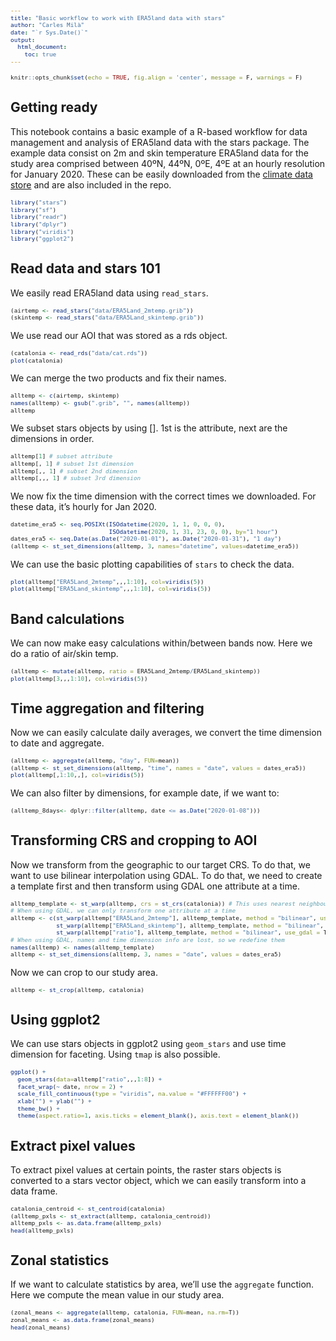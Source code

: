 ```yaml
---
title: "Basic workflow to work with ERA5land data with stars"
author: "Carles Milà"
date: "`r Sys.Date()`"
output:
  html_document:
    toc: true
---
```


```r
knitr::opts_chunk$set(echo = TRUE, fig.align = 'center', message = F, warnings = F)
```

<style type="text/css">
pre {
  font-size: 11px
}
</style>

## Getting ready

This notebook contains a basic example of a R-based workflow for data management
and analysis of ERA5land data with the stars package. The example data consist on
2m and skin temperature ERA5land data for the study area comprised between 
40ºN, 44ºN, 0ºE, 4ºE at an hourly resolution for January 2020. These can be easily
downloaded from the [climate data store](https://cds.climate.copernicus.eu/#!/home) and 
are also included in the repo.

```r
library("stars")
library("sf")
library("readr")
library("dplyr")
library("viridis")
library("ggplot2")
```

## Read data and stars 101

We easily read ERA5land data using `read_stars`.

```r
(airtemp <- read_stars("data/ERA5Land_2mtemp.grib"))
(skintemp <- read_stars("data/ERA5Land_skintemp.grib"))
```

We use read our AOI that was stored as a rds object.

```r
(catalonia <- read_rds("data/cat.rds"))
plot(catalonia)
```

We can merge the two products and fix their names.

```r
alltemp <- c(airtemp, skintemp)
names(alltemp) <- gsub(".grib", "", names(alltemp))
alltemp
```

We subset stars objects by using []. 1st is the attribute, next are the dimensions in order.

```r
alltemp[1] # subset attribute
alltemp[, 1] # subset 1st dimension
alltemp[,, 1] # subset 2nd dimension
alltemp[,,, 1] # subset 3rd dimension
```

We now fix the time dimension with the correct times we downloaded. For these data, it's hourly for Jan 2020.

```r
datetime_era5 <- seq.POSIXt(ISOdatetime(2020, 1, 1, 0, 0, 0),
                            ISOdatetime(2020, 1, 31, 23, 0, 0), by="1 hour")
dates_era5 <- seq.Date(as.Date("2020-01-01"), as.Date("2020-01-31"), "1 day")
(alltemp <- st_set_dimensions(alltemp, 3, names="datetime", values=datetime_era5))
```

We can use the basic plotting capabilities of `stars` to check the data.

```r
plot(alltemp["ERA5Land_2mtemp",,,1:10], col=viridis(5))
plot(alltemp["ERA5Land_skintemp",,,1:10], col=viridis(5))
```


## Band calculations 

We can now make easy calculations within/between bands now. Here we do a ratio of air/skin temp.

```r
(alltemp <- mutate(alltemp, ratio = ERA5Land_2mtemp/ERA5Land_skintemp))
plot(alltemp[3,,,1:10], col=viridis(5))
```


## Time aggregation and filtering

Now we can easily calculate daily averages, we convert the time dimension to date and aggregate.

```r
(alltemp <- aggregate(alltemp, "day", FUN=mean))
(alltemp <- st_set_dimensions(alltemp, "time", names = "date", values = dates_era5))
plot(alltemp[,1:10,,], col=viridis(5))
```

We can also filter by dimensions, for example date, if we want to:

```r
(alltemp_8days<- dplyr::filter(alltemp, date <= as.Date("2020-01-08")))
```

## Transforming CRS and cropping to AOI

Now we transform from the geographic to our target CRS. To do that, we want to use bilinear interpolation using GDAL. To do that, we need to create a template first and then transform using GDAL one attribute at a time.

```r
alltemp_template <- st_warp(alltemp, crs = st_crs(catalonia)) # This uses nearest neighbour
# When using GDAL, we can only transform one attribute at a time
alltemp <- c(st_warp(alltemp["ERA5Land_2mtemp"], alltemp_template, method = "bilinear", use_gdal = T),
             st_warp(alltemp["ERA5Land_skintemp"], alltemp_template, method = "bilinear", use_gdal = T),
             st_warp(alltemp["ratio"], alltemp_template, method = "bilinear", use_gdal = T))
# When using GDAL, names and time dimension info are lost, so we redefine them
names(alltemp) <- names(alltemp_template)
alltemp <- st_set_dimensions(alltemp, 3, names = "date", values = dates_era5)
```

Now we can crop to our study area.

```r
alltemp <- st_crop(alltemp, catalonia)
```

## Using ggplot2

We can use stars objects in ggplot2 using `geom_stars` and use time dimension
for faceting. Using `tmap` is also possible.

```r
ggplot() +
  geom_stars(data=alltemp["ratio",,,1:8]) +
  facet_wrap(~ date, nrow = 2) +
  scale_fill_continuous(type = "viridis", na.value = "#FFFFFF00") +
  xlab("") + ylab("") +
  theme_bw() +
  theme(aspect.ratio=1, axis.ticks = element_blank(), axis.text = element_blank()) 
```

## Extract pixel values

To extract pixel values at certain points, the raster stars objects is converted to a stars vector object, which
we can easily transform into a data frame.

```r
catalonia_centroid <- st_centroid(catalonia)
(alltemp_pxls <- st_extract(alltemp, catalonia_centroid))
alltemp_pxls <- as.data.frame(alltemp_pxls)
head(alltemp_pxls)
```

## Zonal statistics

If we want to calculate statistics by area, we'll use the `aggregate` function. Here we compute the mean value in our study area.

```r
(zonal_means <- aggregate(alltemp, catalonia, FUN=mean, na.rm=T))
zonal_means <- as.data.frame(zonal_means)
head(zonal_means)
```
